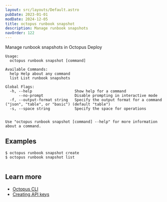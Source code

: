 ```yaml
---
layout: src/layouts/Default.astro
pubDate: 2023-01-01
modDate: 2024-12-05
title: octopus runbook snapshot
description: Manage runbook snapshots
navOrder: 122
---
```


Manage runbook snapshots in Octopus Deploy

```
Usage:
  octopus runbook snapshot [command]

Available Commands:
  help Help about any command
  list List runbook snapshots

Global Flags:
  -h, --help                   Show help for a command
      --no-prompt              Disable prompting in interactive mode
  -f, --output-format string   Specify the output format for a command ("json", "table", or "basic") (default "table")
  -s, --space string           Specify the space for operations


Use "octopus runbook snapshot [command] --help" for more information about a command.
```

## Examples

<SamplesInstance />

```
$ octopus runbook snapshot create
$ octopus runbook snapshot list


```

## Learn more

- [Octopus CLI](/docs/octopus-rest-api/cli)
- [Creating API keys](/docs/octopus-rest-api/how-to-create-an-api-key)